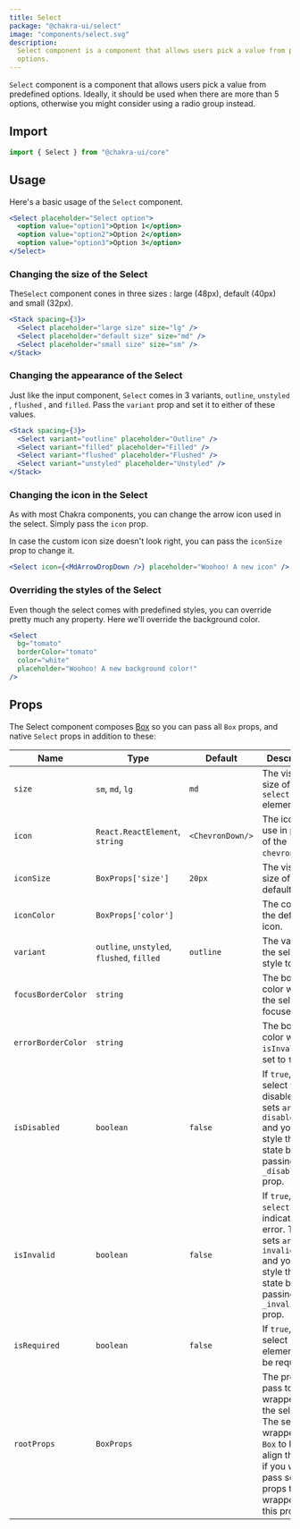 ```yaml
---
title: Select
package: "@chakra-ui/select"
image: "components/select.svg"
description:
  Select component is a component that allows users pick a value from predefined
  options.
---
```


`Select` component is a component that allows users pick a value from predefined
options. Ideally, it should be used when there are more than 5 options,
otherwise you might consider using a radio group instead.

<carbon-ad></carbon-ad>

## Import

```js
import { Select } from "@chakra-ui/core"
```

## Usage

Here's a basic usage of the `Select` component.

```jsx
<Select placeholder="Select option">
  <option value="option1">Option 1</option>
  <option value="option2">Option 2</option>
  <option value="option3">Option 3</option>
</Select>
```

### Changing the size of the Select

The`Select` component cones in three sizes : large (48px), default (40px) and small (32px).

```jsx
<Stack spacing={3}>
  <Select placeholder="large size" size="lg" />
  <Select placeholder="default size" size="md" />
  <Select placeholder="small size" size="sm" />
</Stack>
```

### Changing the appearance of the Select

Just like the input component, `Select` comes in 3 variants, `outline`, `unstyled`
, `flushed` , and `filled`. Pass the `variant` prop and set it to either of
these values.

```jsx
<Stack spacing={3}>
  <Select variant="outline" placeholder="Outline" />
  <Select variant="filled" placeholder="Filled" />
  <Select variant="flushed" placeholder="Flushed" />
  <Select variant="unstyled" placeholder="Unstyled" />
</Stack>
```

### Changing the icon in the Select

As with most Chakra components, you can change the arrow icon used in the
select. Simply pass the `icon` prop.

In case the custom icon size doesn't look right, you can pass the `iconSize`
prop to change it.

```jsx live=true
<Select icon={<MdArrowDropDown />} placeholder="Woohoo! A new icon" />
```

### Overriding the styles of the Select

Even though the select comes with predefined styles, you can override pretty
much any property. Here we'll override the background color.

```jsx
<Select
  bg="tomato"
  borderColor="tomato"
  color="white"
  placeholder="Woohoo! A new background color!"
/>
```

## Props

The Select component composes [Box](/docs/layout/box) so you can pass all `Box`
props, and native `Select` props in addition to these:

| Name               | Type                                       | Default          | Description                                                                                                                                                            |
| ------------------ | ------------------------------------------ | ---------------- | ---------------------------------------------------------------------------------------------------------------------------------------------------------------------- |
| `size`             | `sm`, `md`, `lg`                           | `md`             | The visual size of the `select` element.                                                                                                                               |
| `icon`             | `React.ReactElement`, `string`             | `<ChevronDown/>` | The icon to use in place of the `chevron-down`.                                                                                                                         |
| `iconSize`         | `BoxProps['size']`                         | `20px`           | The visual size of the default icon.                                                                                                                                    |
| `iconColor`        | `BoxProps['color']`                        |                  | The color of the default icon.                                                                                                                                          |
| `variant`          | `outline`, `unstyled`, `flushed`, `filled` | `outline`        | The variant of the select style to use.                                                                                                                                |
| `focusBorderColor` | `string`                                   |                  | The border color when the select is focused.                                                                                                                           |
| `errorBorderColor` | `string`                                   |                  | The border color when `isInvalid` is set to `true`.                                                                                                                    |
| `isDisabled`       | `boolean`                                  | `false`          | If `true`, the select will be disabled. This sets `aria-disabled=true` and you can style this state by passing `_disabled` prop.                                       |
| `isInvalid`        | `boolean`                                  | `false`          | If `true`, the `select` will indicate an error. This sets `aria-invalid=true` and you can style this state by passing `_invalid` prop.                                 |
| `isRequired`       | `boolean`                                  | `false`          | If `true`, the select element will be required.                                                                                                                        |
| `rootProps`        | `BoxProps`                                 |                  | The props to pass to the wrapper of the select. The select is wrapped in a `Box` to help align the icon, if you want to pass some props to that wrapper, use this prop. |
